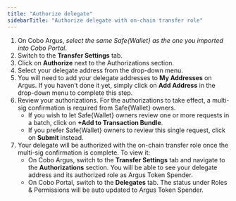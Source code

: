 ```yaml
---
title: "Authorize delegate"
sidebarTitle: "Authorize delegate with on-chain transfer role"
---
```


1. On Cobo Argus, _select the same Safe&#123;Wallet&#125; as the one you imported into Cobo Portal_.
2. Switch to the **Transfer Settings** tab.
3. Click on **Authorize** next to the Authorizations section.
4. Select your delegate address from the drop-down menu.
5. You will need to add your delegate addresses to **My Addresses** on Argus. If you haven’t done it yet, simply click on **Add Address** in the drop-down menu to complete this step.
6. Review your authorizations. For the authorizations to take effect, a multi-sig confirmation is required from Safe&#123;Wallet&#125; owners.
    - If you wish to let Safe&#123;Wallet&#125; owners review one or more requests in a batch, click on **+Add to Transaction Bundle**.
    - If you prefer Safe&#123;Wallet&#125; owners to review this single request, click on **Submit** instead.
7. Your delegate will be authorized with the on-chain transfer role once the multi-sig confirmation is complete. To view it:
    - On Cobo Argus, switch to the **Transfer Settings** tab and navigate to the **Authorizations** section. You will be able to see your delegate address and its authorized role as Argus Token Spender.
    - On Cobo Portal, switch to the **Delegates** tab. The status under Roles & Permissions will be auto updated to Argus Token Spender.


